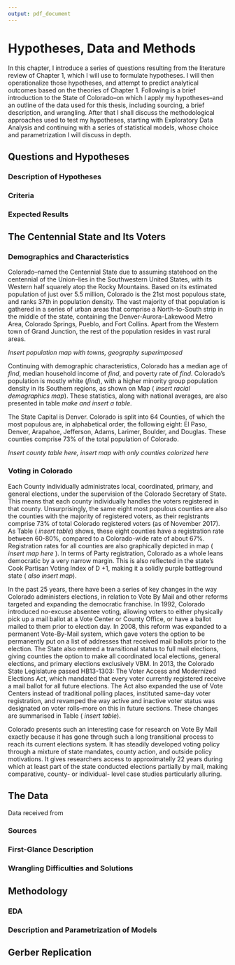 ```yaml
---
output: pdf_document
---
```



# Hypotheses, Data and Methods
   
    
In this chapter, I introduce a series of questions resulting from the literature review of Chapter 1, which I will use to formulate hypotheses. I will then operationalize those hypotheses, and attempt to predict analytical outcomes based on the theories of Chapter 1. Following is a brief introduction to the State of Colorado--on which I apply my hypotheses--and an outline of the data used for this thesis, including sourcing, a brief description, and wrangling. After that I shall discuss the methodological approaches used to test my hypotheses, starting with Exploratory Data Analysis and continuing with a series of statistical models, whose choice and parametrization I will discuss in depth.
   
## Questions and Hypotheses

### Description of Hypotheses

### Criteria

### Expected Results

## The Centennial State and Its Voters  

### Demographics and Characteristics
   
Colorado--named the Centennial State due to assuming statehood on the centennial of the Union--lies in the Southwestern United States, with its Western half squarely atop the Rocky Mountains. Based on its estimated population of just over 5.5 million, Colorado is the 21st most populous state, and ranks 37th in population density. The vast majority of that population is gathered in a series of urban areas that comprise a North-to-South strip in the middle of the state, containing the Denver-Aurora-Lakewood Metro Area, Colorado Springs, Pueblo, and Fort Collins. Apart from the Western town of Grand Junction, the rest of the population resides in vast rural areas.  
   
_Insert population map with towns, geography superimposed_  
  
Continuing with demographic characteristics, Colorado has a median age of _find_, median household income of _find_, and poverty rate of _find_. Colorado's population is mostly white (_find_), with a higher minority group population density in its Southern regions, as shown on Map ( _insert racial demographics map_). These statistics, along with national averages, are also presented in table _make and insert a table_.  
   
The State Capital is Denver. Colorado is split into 64 Counties, of which the most populous are, in alphabetical order, the following eight:  El Paso, Denver, Arapahoe, Jefferson, Adams, Larimer, Boulder, and Douglas. These counties comprise 73% of the total population of Colorado.
   
_Insert county table here, insert map with only counties colorized here_
   

### Voting in Colorado  
    
Each County individually administrates local, coordinated, primary, and general elections, under the supervision of the Colorado Secretary of State. This means that each county individually handles the voters registered in that county. Unsurprisingly, the same eight most populous counties are also the counties with the majority of registered voters, as their registrants comprise 73% of total Colorado registered voters (as of November 2017). As Table  ( _insert table_) shows, these eight counties have a registration rate between 60-80%, compared to a Colorado-wide rate of about 67%. Registration rates for all counties are also graphically depicted in map ( _insert map here_ ). In terms of Party registration, Colorado as a whole leans democratic by a very narrow margin. This is also reflected in the state's Cook Partisan Voting Index of D +1, making it a solidly purple battleground state ( _also insert map_).    
   
In the past 25 years, there have been a series of key changes in the way Colorado administers elections, in relation to Vote By Mail and other reforms targeted and expanding the democratic franchise. In 1992, Colorado introduced no-excuse absentee voting, allowing voters to either physically pick up a mail ballot at a Vote Center or County Office, or have a ballot mailed to them prior to election day. In 2008, this reform was expanded to a permanent Vote-By-Mail system, which gave voters the option to be permanently put on a list of addresses that received mail ballots prior to the election. The State also entered a transitional status to full mail elections, giving counties the option to make all coordinated local elections, general elections, and primary elections exclusively VBM. In 2013, the Colorado State Legislature passed HB13-1303: The Voter Access and Modernized Elections Act, which mandated that every voter currently registered receive a mail ballot for all future elections. The Act also expanded the use of Vote Centers instead of traditional polling places, instituted same-day voter registration, and revamped the way active and inactive voter status was designated on voter rolls--more on this in future sections. These changes are summarised in Table ( _insert table_).   
    
Colorado presents such an interesting case for research on Vote By Mail exactly because it has gone through such a long transitional process to reach its current elections system. It has steadily developed voting policy through a mixture of state mandates, county action, and outside policy motivations. It gives researchers access to approximatelly 22 years during which at least part of the state conducted elections partially by mail, making comparative, county- or individual- level case studies particularly alluring.
  
## The Data  

Data received from 

### Sources

### First-Glance Description

### Wrangling Difficulties and Solutions

## Methodology

### EDA

### Description and Parametrization of Models

## Gerber Replication
